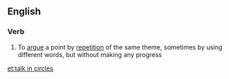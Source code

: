 ==English==

===Verb===
{{infl|en|verb|head=to [[talk]] in [[circle]]s}}

# To [[argue]] a point by [[repetition]] of the same theme, sometimes by using different words, but without making any progress

[[et:talk in circles]]